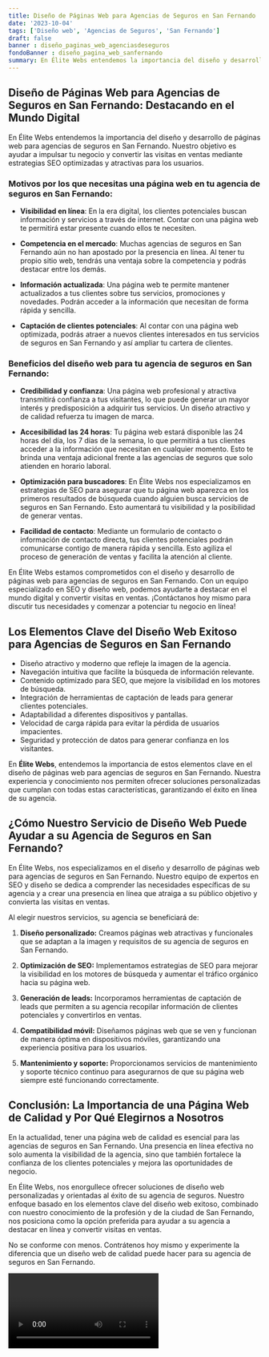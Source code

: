 ```yaml
---
title: Diseño de Páginas Web para Agencias de Seguros en San Fernando
date: '2023-10-04'
tags: ['Diseño web', 'Agencias de Seguros', 'San Fernando']
draft: false
banner : diseño_paginas_web_agenciasdeseguros
fondoBanner : diseño_pagina_web_sanfernando
summary: En Élite Webs entendemos la importancia del diseño y desarrollo de páginas web para agencias de seguros en San Fernando. Nuestro objetivo es ayudar a impulsar tu negocio y convertir las visitas en ventas mediante estrategias SEO optimizadas y atractivas para los usuarios.
---
```


## Diseño de Páginas Web para Agencias de Seguros en San Fernando: Destacando en el Mundo Digital

En Élite Webs entendemos la importancia del diseño y desarrollo de páginas web para agencias de seguros en San Fernando. Nuestro objetivo es ayudar a impulsar tu negocio y convertir las visitas en ventas mediante estrategias SEO optimizadas y atractivas para los usuarios.

### Motivos por los que necesitas una página web en tu agencia de seguros en San Fernando:

- **Visibilidad en línea**: En la era digital, los clientes potenciales buscan información y servicios a través de internet. Contar con una página web te permitirá estar presente cuando ellos te necesiten.

- **Competencia en el mercado**: Muchas agencias de seguros en San Fernando aún no han apostado por la presencia en línea. Al tener tu propio sitio web, tendrás una ventaja sobre la competencia y podrás destacar entre los demás.

- **Información actualizada**: Una página web te permite mantener actualizados a tus clientes sobre tus servicios, promociones y novedades. Podrán acceder a la información que necesitan de forma rápida y sencilla.

- **Captación de clientes potenciales**: Al contar con una página web optimizada, podrás atraer a nuevos clientes interesados en tus servicios de seguros en San Fernando y así ampliar tu cartera de clientes.

### Beneficios del diseño web para tu agencia de seguros en San Fernando:

- **Credibilidad y confianza**: Una página web profesional y atractiva transmitirá confianza a tus visitantes, lo que puede generar un mayor interés y predisposición a adquirir tus servicios. Un diseño atractivo y de calidad refuerza tu imagen de marca.

- **Accesibilidad las 24 horas**: Tu página web estará disponible las 24 horas del día, los 7 días de la semana, lo que permitirá a tus clientes acceder a la información que necesitan en cualquier momento. Esto te brinda una ventaja adicional frente a las agencias de seguros que solo atienden en horario laboral.

- **Optimización para buscadores**: En Élite Webs nos especializamos en estrategias de SEO para asegurar que tu página web aparezca en los primeros resultados de búsqueda cuando alguien busca servicios de seguros en San Fernando. Esto aumentará tu visibilidad y la posibilidad de generar ventas.

- **Facilidad de contacto**: Mediante un formulario de contacto o información de contacto directa, tus clientes potenciales podrán comunicarse contigo de manera rápida y sencilla. Esto agiliza el proceso de generación de ventas y facilita la atención al cliente.

En Élite Webs estamos comprometidos con el diseño y desarrollo de páginas web para agencias de seguros en San Fernando. Con un equipo especializado en SEO y diseño web, podemos ayudarte a destacar en el mundo digital y convertir visitas en ventas. ¡Contáctanos hoy mismo para discutir tus necesidades y comenzar a potenciar tu negocio en línea!

<GifSeo />

<Cta />

## Los Elementos Clave del Diseño Web Exitoso para Agencias de Seguros en San Fernando

- Diseño atractivo y moderno que refleje la imagen de la agencia.
- Navegación intuitiva que facilite la búsqueda de información relevante.
- Contenido optimizado para SEO, que mejore la visibilidad en los motores de búsqueda.
- Integración de herramientas de captación de leads para generar clientes potenciales.
- Adaptabilidad a diferentes dispositivos y pantallas.
- Velocidad de carga rápida para evitar la pérdida de usuarios impacientes.
- Seguridad y protección de datos para generar confianza en los visitantes.

En **Élite Webs**, entendemos la importancia de estos elementos clave en el diseño de páginas web para agencias de seguros en San Fernando. Nuestra experiencia y conocimiento nos permiten ofrecer soluciones personalizadas que cumplan con todas estas características, garantizando el éxito en línea de su agencia.

## ¿Cómo Nuestro Servicio de Diseño Web Puede Ayudar a su Agencia de Seguros en San Fernando?

En Élite Webs, nos especializamos en el diseño y desarrollo de páginas web para agencias de seguros en San Fernando. Nuestro equipo de expertos en SEO y diseño se dedica a comprender las necesidades específicas de su agencia y a crear una presencia en línea que atraiga a su público objetivo y convierta las visitas en ventas.

Al elegir nuestros servicios, su agencia se beneficiará de:

1. **Diseño personalizado:** Creamos páginas web atractivas y funcionales que se adaptan a la imagen y requisitos de su agencia de seguros en San Fernando.

2. **Optimización de SEO:** Implementamos estrategias de SEO para mejorar la visibilidad en los motores de búsqueda y aumentar el tráfico orgánico hacia su página web.

3. **Generación de leads:** Incorporamos herramientas de captación de leads que permiten a su agencia recopilar información de clientes potenciales y convertirlos en ventas.

4. **Compatibilidad móvil:** Diseñamos páginas web que se ven y funcionan de manera óptima en dispositivos móviles, garantizando una experiencia positiva para los usuarios.

5. **Mantenimiento y soporte:** Proporcionamos servicios de mantenimiento y soporte técnico continuo para asegurarnos de que su página web siempre esté funcionando correctamente.

## Conclusión: La Importancia de una Página Web de Calidad y Por Qué Elegirnos a Nosotros

En la actualidad, tener una página web de calidad es esencial para las agencias de seguros en San Fernando. Una presencia en línea efectiva no solo aumenta la visibilidad de la agencia, sino que también fortalece la confianza de los clientes potenciales y mejora las oportunidades de negocio.

En Élite Webs, nos enorgullece ofrecer soluciones de diseño web personalizadas y orientadas al éxito de su agencia de seguros. Nuestro enfoque basado en los elementos clave del diseño web exitoso, combinado con nuestro conocimiento de la profesión y de la ciudad de San Fernando, nos posiciona como la opción preferida para ayudar a su agencia a destacar en línea y convertir visitas en ventas.

No se conforme con menos. Contrátenos hoy mismo y experimente la diferencia que un diseño web de calidad puede hacer para su agencia de seguros en San Fernando.

<Video />

<CtaBot job='Agencias de Seguros' city='San Fernando'/>

<Gmaps query='San Fernando+españa+maps' />